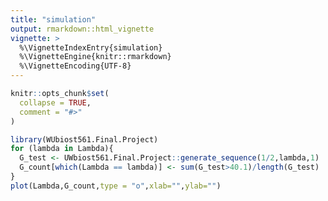 ```yaml
---
title: "simulation"
output: rmarkdown::html_vignette
vignette: >
  %\VignetteIndexEntry{simulation}
  %\VignetteEngine{knitr::rmarkdown}
  %\VignetteEncoding{UTF-8}
---
```


```r
knitr::opts_chunk$set(
  collapse = TRUE,
  comment = "#>"
)
```

```r
library(WUbiost561.Final.Project)
for (lambda in Lambda){
  G_test <- UWbiost561.Final.Project::generate_sequence(1/2,lambda,1)
  G_count[which(Lambda == lambda)] <- sum(G_test>40.1)/length(G_test)
}
plot(Lambda,G_count,type = "o",xlab="",ylab="")

```

